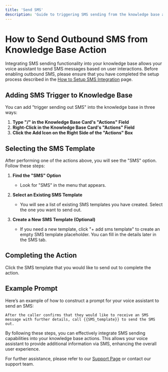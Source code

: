 ```yaml
---
title: 'Send SMS'
description: 'Guide to triggering SMS sending from the knowledge base actions'
---
```


# How to Send Outbound SMS from Knowledge Base Action

Integrating SMS sending functionality into your knowledge base allows your voice assistant to send SMS messages based on user interactions. Before enabling outbound SMS, please ensure that you have completed the setup process described in the [How to Setup SMS Integration](/telephony/twilio-how-to-integrate-sms) page.

## Adding SMS Trigger to Knowledge Base

You can add "trigger sending out SMS" into the knowledge base in three ways:

1. **Type "/" in the Knowledge Base Card's "Actions" Field**
2. **Right-Click in the Knowledge Base Card's "Actions" Field**
3. **Click the Add Icon on the Right Side of the "Actions" Box**

## Selecting the SMS Template

After performing one of the actions above, you will see the "SMS" option. Follow these steps:

1. **Find the "SMS" Option**
   - Look for "SMS" in the menu that appears.

2. **Select an Existing SMS Template**
   - You will see a list of existing SMS templates you have created. Select the one you want to send out.

3. **Create a New SMS Template (Optional)**
   - If you need a new template, click "+ add sms template" to create an empty SMS template placeholder. You can fill in the details later in the SMS tab.

## Completing the Action

Click the SMS template that you would like to send out to complete the action.

## Example Prompt

Here’s an example of how to construct a prompt for your voice assistant to send an SMS:

```plaintext
After the caller confirms that they would like to receive an SMS message with further details, call {{SMS_template}} to send the SMS out.
```


By following these steps, you can effectively integrate SMS sending capabilities into your knowledge base actions. This allows your voice assistant to provide additional information via SMS, enhancing the overall user experience.

For further assistance, please refer to our [Support Page](/troubleshoot/support-guide) or contact our support team.
